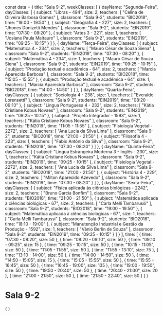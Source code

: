 const data = {
  title: "Sala 9-2",
  weekClasses: [
    {
      dayName: "Segunda-Feira",
      dayClasses: [
        {
          subject: "Libras - 494",
          size: 2,
          teachers: [
            "Celina de Oliveira Barbosa Gomes"
          ],
          classroom: "Sala 9-2",
          students: "BIO2018",
          time: "19:00 - 19:50"
        },
        {
          subject: "Geografia 4 - 227",
          size: 2,
          teachers: [
            "Jhones Donizetti Mendes"
          ],
          classroom: "Sala 9-2",
          students: "EIN2019",
          time: "07:30 - 08:20"
        },
        {
          subject: "Artes 3 - 221",
          size: 1,
          teachers: [
            "Josiane Paula Maltauro"
          ],
          classroom: "Sala 9-2",
          students: "EIN2019",
          time: "09:25 - 10:15"
        }
      ]
    },
    {
      dayName: "Terça-Feira",
      dayClasses: [
        {
          subject: "Matemática 4 - 234",
          size: 2,
          teachers: [
            "Mauro César de Souza Siena"
          ],
          classroom: "Sala 9-2",
          students: "EIN2019",
          time: "07:30 - 08:20"
        },
        {
          subject: "Matemática 4 - 234",
          size: 1,
          teachers: [
            "Mauro César de Souza Siena"
          ],
          classroom: "Sala 9-2",
          students: "EIN2019",
          time: "09:25 - 10:15"
        },
        {
          subject: "Produção textual e acadêmica - 64",
          size: 2,
          teachers: [
            "Marcia Aparecida Barbosa"
          ],
          classroom: "Sala 9-2",
          students: "BIO2018",
          time: "15:05 - 15:55"
        },
        {
          subject: "Produção textual e acadêmica - 64",
          size: 1,
          teachers: [
            "Marcia Aparecida Barbosa"
          ],
          classroom: "Sala 9-2",
          students: "BIO2018",
          time: "14:00 - 14:50"
        }
      ]
    },
    {
      dayName: "Quarta-Feira",
      dayClasses: [
        {
          subject: "Sociologia 4 - 238",
          size: 1,
          teachers: [
            "Everaldo Lorensetti"
          ],
          classroom: "Sala 9-2",
          students: "EIN2019",
          time: "08:20 - 09:10"
        },
        {
          subject: "Lingua Portuguesa 4 - 232",
          size: 2,
          teachers: [
            "Kátia Cristiane Kobus Novaes"
          ],
          classroom: "Sala 9-2",
          students: "EIN2019",
          time: "09:25 - 10:15"
        },
        {
          subject: "Projeto Integrador - 1593",
          size: 1,
          teachers: [
            "Kátia Cristiane Kobus Novaes"
          ],
          classroom: "Sala 9-2",
          students: "EIN2019",
          time: "11:05 - 11:55"
        },
        {
          subject: "Fisiologia Vegetal - 2272",
          size: 2,
          teachers: [
            "Ana Lucia da Silva Lima"
          ],
          classroom: "Sala 9-2",
          students: "BIO2018",
          time: "21:00 - 21:50"
        },
        {
          subject: "Filosofia 4 - 223",
          size: 1,
          teachers: [
            "Fabio Antônio da Silva"
          ],
          classroom: "Sala 9-2",
          students: "EIN2019",
          time: "07:30 - 08:20"
        }
      ]
    },
    {
      dayName: "Quinta-Feira",
      dayClasses: [
        {
          subject: "Lingua Estrangeira Moderna 3 - Inglês - 230",
          size: 1,
          teachers: [
            "Kátia Cristiane Kobus Novaes"
          ],
          classroom: "Sala 9-2",
          students: "EIN2019",
          time: "09:25 - 10:15"
        },
        {
          subject: "Fisiologia Vegetal - 2272",
          size: 2,
          teachers: [
            "Ana Lucia da Silva Lima"
          ],
          classroom: "Sala 9-2",
          students: "BIO2018",
          time: "21:00 - 21:50"
        },
        {
          subject: "História 4 - 229",
          size: 2,
          teachers: [
            "Milton Aparecido Azevedo"
          ],
          classroom: "Sala 9-2",
          students: "EIN2019",
          time: "07:30 - 08:20"
        }
      ]
    },
    {
      dayName: "Sexta-Feira",
      dayClasses: [
        {
          subject: "Física aplicada às ciências biológicas - 2242",
          size: 2,
          teachers: [
            "Bruno Garcia Bonfim"
          ],
          classroom: "Sala 9-2",
          students: "BIO2018",
          time: "21:00 - 21:50"
        },
        {
          subject: "Matemática aplicada à ciências biológicas - 67",
          size: 2,
          teachers: [
            "Carla Melli Tambarussi"
          ],
          classroom: "Sala 9-2",
          students: "BIO2018",
          time: "19:00 - 19:50"
        },
        {
          subject: "Matemática aplicada à ciências biológicas - 67",
          size: 1,
          teachers: [
            "Carla Melli Tambarussi"
          ],
          classroom: "Sala 9-2",
          students: "BIO2018",
          time: "18:10 - 19:00"
        },
        {
          subject: "Manutenção Industrial e Gestão da Produção - 1592",
          size: 1,
          teachers: [
            "Vânio Berlin de Souza"
          ],
          classroom: "Sala 9-2",
          students: "EIN2019",
          time: "09:25 - 10:15"
        }
      ]
    }
  ],
  time: [
    {
      time: "07:30 - 08:20",
      size: 50
    },
    {
      time: "08:20 - 09:10",
      size: 50
    },
    {
      time: "09:10 - 09:25",
      size: 15
    },
    {
      time: "09:25 - 10:15",
      size: 50
    },
    {
      time: "10:15 - 11:05",
      size: 50
    },
    {
      time: "11:05 - 11:55",
      size: 50
    },
    {
      time: "11:55 - 13:10",
      size: 75
    },
    {
      time: "13:10 - 14:00",
      size: 50
    },
    {
      time: "14:00 - 14:50",
      size: 50
    },
    {
      time: "14:50 - 15:05",
      size: 15
    },
    {
      time: "15:05 - 15:55",
      size: 50
    },
    {
      time: "15:55 - 16:45",
      size: 50
    },
    {
      time: "16:45 - 19:00",
      size: 135
    },
    {
      time: "19:00 - 19:50",
      size: 50
    },
    {
      time: "19:50 - 20:40",
      size: 50
    },
    {
      time: "20:40 - 21:00",
      size: 20
    },
    {
      time: "21:00 - 21:50",
      size: 50
    },
    {
      time: "21:50 - 22:40",
      size: 50
    }
  ]
}

# Sala 9-2

<div>
    {
        <Grid
            title={data.title} 
            weekClasses={data.weekClasses} 
            time={data.time}
        />
    }
</div>